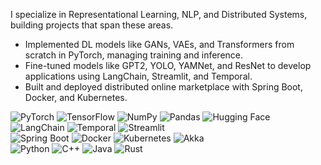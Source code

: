 I specialize in Representational Learning, NLP, and Distributed Systems, building projects that span these areas.
- Implemented DL models like GANs, VAEs, and Transformers from scratch in PyTorch, managing training and inference.
- Fine-tuned models like GPT2, YOLO, YAMNet, and ResNet to develop applications using LangChain, Streamlit, and Temporal.
- Built and deployed distributed online marketplace with Spring Boot, Docker, and Kubernetes.


![PyTorch](https://img.shields.io/badge/-PyTorch-EE4C2C?style=flat-square&logo=pytorch&logoColor=white)
![TensorFlow](https://img.shields.io/badge/-TensorFlow-FF6F00?style=flat-square&logo=tensorflow&logoColor=white)
![NumPy](https://img.shields.io/badge/-NumPy-013243?style=flat-square&logo=numpy&logoColor=white)
![Pandas](https://img.shields.io/badge/-Pandas-150458?style=flat-square&logo=pandas&logoColor=white)
![Hugging Face](https://img.shields.io/badge/-Hugging%20Face-FFD21E?style=flat-square&logo=huggingface&logoColor=black)
![LangChain](https://img.shields.io/badge/-LangChain-4B8BBE?style=flat-square&logo=chainlink&logoColor=white)
![Temporal](https://img.shields.io/badge/-Temporal-6F7287?style=flat-square&logo=temporal&logoColor=white)
![Streamlit](https://img.shields.io/badge/-Streamlit-FF4B4B?style=flat-square&logo=streamlit&logoColor=white)      
![Spring Boot](https://img.shields.io/badge/-Spring%20Boot-6DB33F?style=flat-square&logo=springboot&logoColor=white)
![Docker](https://img.shields.io/badge/-Docker-2496ED?style=flat-square&logo=docker&logoColor=white)
![Kubernetes](https://img.shields.io/badge/-Kubernetes-326CE5?style=flat-square&logo=kubernetes&logoColor=white)
![Akka](https://img.shields.io/badge/-Akka-8D6748?style=flat-square&logo=akka&logoColor=white)    
![Python](https://img.shields.io/badge/-Python-3776AB?style=flat-square&logo=python&logoColor=white)
![C++](https://img.shields.io/badge/-C++-00599C?style=flat-square&logo=cplusplus&logoColor=white)
![Java](https://img.shields.io/badge/-Java-007396?style=flat-square&logo=java&logoColor=white)
![Rust](https://img.shields.io/badge/-Rust-B7410E?style=flat-square&logo=rust&logoColor=white)